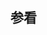 {{Documentation subpage}}
<!-- PLEASE ADD CATEGORIES AND INTERWIKIS AT THE BOTTOM OF THIS PAGE -->
{{collapsible option}}

== 参看 ==
{{宇宙導航}}
<includeonly>
<!-- CATEGORIES AND INTERWIKIS HERE, THANKS -->

</includeonly>